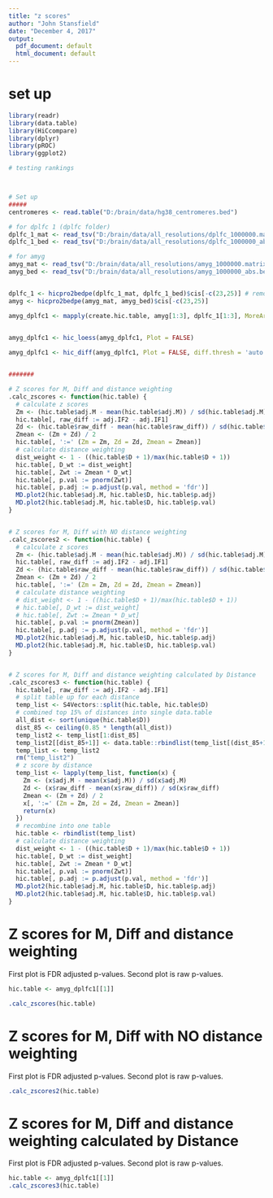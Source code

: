 ---
title: "z scores"
author: "John Stansfield"
date: "December 4, 2017"
output:
  pdf_document: default
  html_document: default
---

# set up

```{r, message = FALSE}
library(readr)
library(data.table)
library(HiCcompare)
library(dplyr)
library(pROC)
library(ggplot2)
```

```{r, message = FALSE, warning=FALSE, results='hide', cache=TRUE, echo = FALSE}
# testing rankings



# Set up
#####
centromeres <- read.table("D:/brain/data/hg38_centromeres.bed")

# for dplfc 1 (dplfc folder)
dplfc_1_mat <- read_tsv("D:/brain/data/all_resolutions/dplfc_1000000.matrix", col_names = FALSE) %>% as.data.table()
dplfc_1_bed <- read_tsv("D:/brain/data/all_resolutions/dplfc_1000000_abs.bed", col_names = FALSE) %>% as.data.table()

# for amyg
amyg_mat <- read_tsv("D:/brain/data/all_resolutions/amyg_1000000.matrix", col_names = FALSE) %>% as.data.table()
amyg_bed <- read_tsv("D:/brain/data/all_resolutions/amyg_1000000_abs.bed", col_names = FALSE) %>% as.data.table()


dplfc_1 <- hicpro2bedpe(dplfc_1_mat, dplfc_1_bed)$cis[-c(23,25)] # remove chrM and chrY
amyg <- hicpro2bedpe(amyg_mat, amyg_bed)$cis[-c(23,25)]

amyg_dplfc1 <- mapply(create.hic.table, amyg[1:3], dplfc_1[1:3], MoreArgs = list(exclude.regions = centromeres, exclude.overlap = 0,
                                                                       scale = FALSE), SIMPLIFY = FALSE)

amyg_dplfc1 <- hic_loess(amyg_dplfc1, Plot = FALSE)

amyg_dplfc1 <- hic_diff(amyg_dplfc1, Plot = FALSE, diff.thresh = 'auto')


#######
```


```{r}
# Z scores for M, Diff and distance weighting
.calc_zscores <- function(hic.table) {
  # calculate z scores
  Zm <- (hic.table$adj.M - mean(hic.table$adj.M)) / sd(hic.table$adj.M)
  hic.table[, raw_diff := adj.IF2 - adj.IF1]
  Zd <- (hic.table$raw_diff - mean(hic.table$raw_diff)) / sd(hic.table$raw_diff)
  Zmean <- (Zm + Zd) / 2
  hic.table[, ':=' (Zm = Zm, Zd = Zd, Zmean = Zmean)]
  # calculate distance weighting
  dist_weight <- 1 - ((hic.table$D + 1)/max(hic.table$D + 1))
  hic.table[, D_wt := dist_weight]
  hic.table[, Zwt := Zmean * D_wt]
  hic.table[, p.val := pnorm(Zwt)]
  hic.table[, p.adj := p.adjust(p.val, method = 'fdr')]
  MD.plot2(hic.table$adj.M, hic.table$D, hic.table$p.adj) 
  MD.plot2(hic.table$adj.M, hic.table$D, hic.table$p.val) 
}


# Z scores for M, Diff with NO distance weighting
.calc_zscores2 <- function(hic.table) {
  # calculate z scores
  Zm <- (hic.table$adj.M - mean(hic.table$adj.M)) / sd(hic.table$adj.M)
  hic.table[, raw_diff := adj.IF2 - adj.IF1]
  Zd <- (hic.table$raw_diff - mean(hic.table$raw_diff)) / sd(hic.table$raw_diff)
  Zmean <- (Zm + Zd) / 2
  hic.table[, ':=' (Zm = Zm, Zd = Zd, Zmean = Zmean)]
  # calculate distance weighting
  # dist_weight <- 1 - ((hic.table$D + 1)/max(hic.table$D + 1))
  # hic.table[, D_wt := dist_weight]
  # hic.table[, Zwt := Zmean * D_wt]
  hic.table[, p.val := pnorm(Zmean)]
  hic.table[, p.adj := p.adjust(p.val, method = 'fdr')]
  MD.plot2(hic.table$adj.M, hic.table$D, hic.table$p.adj)
  MD.plot2(hic.table$adj.M, hic.table$D, hic.table$p.val) 
}


# Z scores for M, Diff and distance weighting calculated by Distance
.calc_zscores3 <- function(hic.table) {
  hic.table[, raw_diff := adj.IF2 - adj.IF1]
  # split table up for each distance
  temp_list <- S4Vectors::split(hic.table, hic.table$D)
  # combined top 15% of distances into single data.table
  all_dist <- sort(unique(hic.table$D))
  dist_85 <- ceiling(0.85 * length(all_dist))
  temp_list2 <- temp_list[1:dist_85]
  temp_list2[[dist_85+1]] <- data.table::rbindlist(temp_list[(dist_85+1):length(temp_list)])
  temp_list <- temp_list2
  rm("temp_list2")
  # z score by distance
  temp_list <- lapply(temp_list, function(x) {
    Zm <- (x$adj.M - mean(x$adj.M)) / sd(x$adj.M)
    Zd <- (x$raw_diff - mean(x$raw_diff)) / sd(x$raw_diff)
    Zmean <- (Zm + Zd) / 2
    x[, ':=' (Zm = Zm, Zd = Zd, Zmean = Zmean)]
    return(x)
  })
  # recombine into one table
  hic.table <- rbindlist(temp_list)
  # calculate distance weighting
  dist_weight <- 1 - ((hic.table$D + 1)/max(hic.table$D + 1))
  hic.table[, D_wt := dist_weight]
  hic.table[, Zwt := Zmean * D_wt]
  hic.table[, p.val := pnorm(Zwt)]
  hic.table[, p.adj := p.adjust(p.val, method = 'fdr')]
  MD.plot2(hic.table$adj.M, hic.table$D, hic.table$p.adj) 
  MD.plot2(hic.table$adj.M, hic.table$D, hic.table$p.val) 
}

```


# Z scores for M, Diff and distance weighting

First plot is FDR adjusted p-values. Second plot is raw p-values.

```{r}
hic.table <- amyg_dplfc1[[1]]

.calc_zscores(hic.table)
```

# Z scores for M, Diff with NO distance weighting

First plot is FDR adjusted p-values. Second plot is raw p-values.

```{r}
.calc_zscores2(hic.table)
```

# Z scores for M, Diff and distance weighting calculated by Distance

First plot is FDR adjusted p-values. Second plot is raw p-values.

```{r}
hic.table <- amyg_dplfc1[[1]]
.calc_zscores3(hic.table)
```


